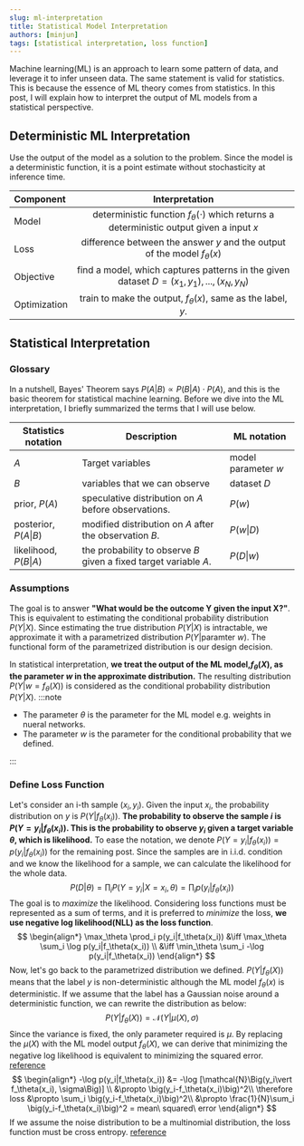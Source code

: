 ```yaml
---
slug: ml-interpretation
title: Statistical Model Interpretation
authors: [minjun]
tags: [statistical interpretation, loss function]
---
```


Machine learning(ML) is an approach to learn some pattern of data, and leverage it to infer unseen data. The same statement is valid for statistics.
This is because the essence of ML theory comes from statistics. In this post, I will explain how to interpret the output of ML models from a statistical perspective.

<!--truncate-->

## Deterministic ML Interpretation

Use the output of the model as a solution to the problem. Since the model is a deterministic function, it is a point estimate without stochasticity at inference time.

| Component    |                        Interpretation                        |
| :----------- | :----------------------------------------------------------: |
| Model        | deterministic function $f_\theta(\cdot)$ which returns a deterministic output given a input $x$ |
| Loss         | difference between the answer $y$ and the output of the model $f_\theta(x)$ |
| Objective    | find a model, which captures patterns in the given dataset $D={(x_1, y_1),...,(x_N, y_N)}$ |
| Optimization | train to make the output, $f_\theta(x)$, same as the label, $y$. |

## Statistical Interpretation

### Glossary

In a nutshell, Bayes' Theorem says $P(A|B)\propto P(B|A) \cdot P(A)$, and this is the basic theorem for statistical machine learning. Before we dive into the ML interpretation, I briefly summarized the terms that I will use below.

| Statistics notation | Description | ML notation         |
| ------------------- | --------- | ------------------- |
| $A$  | Target variables  | model parameter $w$ |
| $B$ | variables that we can observe    | dataset $D$ |
| prior, $P(A)$ | speculative distribution on $A$ before observations. | $P(w)$  |
| posterior, $P(A\vert B)$ | modified distribution on $A$ after the observation $B$. | $P(w\vert D)$  |
| likelihood, $P(B\vert A)$ | the probability to observe $B$ given a fixed target variable $A$. | $P(D\vert w)$       |

### Assumptions

The goal is to answer **"What would be the outcome Y given the input X?"**. This is equivalent to estimating the conditional probability distribution $P(Y\vert X)$. Since estimating the true distribution $P(Y\vert X)$ is intractable, we approximate it with a parametrized distribution $P(Y\vert \text{paramter } w)$. The functional form of the parametrized distribution is our design decision.

In statistical interpretation, **we treat the output of the ML model,$f_\theta (X)$, as the parameter $w$ in the approximate distribution.** The resulting distribution $P(Y\vert w=f_\theta (X))$ is considered as the conditional probability distribution $P(Y\vert X)$.
:::note

- The parameter $\theta$ is the parameter for the ML model e.g. weights in nueral networks.
- The parameter $w$ is the parameter for the conditional probability that we defined.

:::

### Define Loss Function

Let's consider an i-th sample $(x_i, y_i)$. Given the input $x_i$, the probability distribution on $y$ is $P(Y\vert f_\theta(x_i))$. **The probability to observe the sample $i$ is  $P(Y=y_i\vert f_\theta(x_i))$. This is the probability to observe $y_i$ given a target variable $\theta$, which is likelihood.** To ease the notation, we denote $P(Y=y_i\vert f_\theta(x_i))=p(y_i\vert f_\theta(x_i))$ for the remaining post. Since the samples are in i.i.d. condition and we know the likelihood for a sample, we can calculate the likelihood for the whole data.
$$
P(D|\theta)=\prod_i P(Y=y_i|X=x_i,\theta)=\prod_i p(y_i|f_\theta (x_i))
$$
The goal is to *maximize* the likelihood. Considering loss functions must be represented as a sum of terms, and it is preferred to *minimize* the loss, **we use negative log likelihood(NLL) as the loss function**.
$$
\begin{align*}
\max_\theta \prod_i p(y_i|f_\theta(x_i))
&\iff \max_\theta \sum_i \log p(y_i|f_\theta(x_i)) \\
&\iff \min_\theta \sum_i -\log p(y_i|f_\theta(x_i))
\end{align*}
$$
Now, let's go back to the parametrized distribution we defined. $P(Y|f_\theta(X))$ means that the label $y$ is non-deterministic although the ML model $f_\theta(x)$ is deterministic. If we assume that the label has a Gaussian noise around a deterministic function,  we can rewrite the distribution as below:
$$
P(Y\vert f_\theta(X)) = \mathcal{N}\Big(Y\vert \mu(X), \sigma\Big)
$$
Since the variance is fixed, the only parameter required is $\mu$. By replacing the $\mu(X)$ with the ML model output $f_\theta(X)$, we can derive that minimizing the negative log likelihood is equivalent to minimizing the squared error. [reference](https://towardsdatascience.com/where-does-mean-squared-error-mse-come-from-2002bbbd7806)
$$
\begin{align*}
-\log p(y_i|f_\theta(x_i)) &= -\log [\mathcal{N}\Big(y_i\vert f_\theta(x_i), \sigma\Big)] \\
&\propto \big(y_i-f_\theta(x_i)\big)^2\\
\therefore loss &\propto \sum_i \big(y_i-f_\theta(x_i)\big)^2\\
&\propto \frac{1}{N}\sum_i \big(y_i-f_\theta(x_i)\big)^2 = mean\ squared\ error
\end{align*}
$$
If we assume the noise distribution to be a multinomial distribution, the loss function must be cross entropy. [reference](https://towardsdatascience.com/a-quick-guide-to-cross-entropy-loss-function-8f3410ec6ab1)